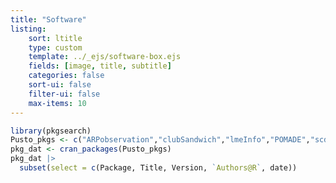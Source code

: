 ```yaml
---
title: "Software"
listing:
    sort: ltitle
    type: custom
    template: ../_ejs/software-box.ejs
    fields: [image, title, subtitle]
    categories: false
    sort-ui: false
    filter-ui: false
    max-items: 10
---
```


```r
library(pkgsearch)
Pusto_pkgs <- c("ARPobservation","clubSandwich","lmeInfo","POMADE","scdhlm","simhelpers","SingleCaseES","wildmeta")
pkg_dat <- cran_packages(Pusto_pkgs)
pkg_dat |>
  subset(select = c(Package, Title, Version, `Authors@R`, date))
```

